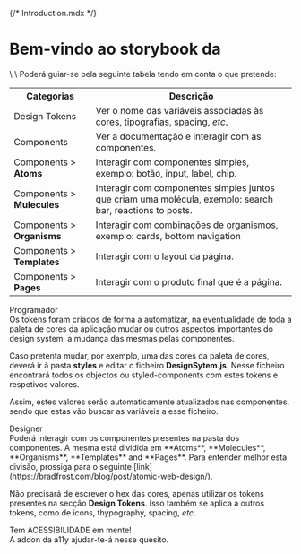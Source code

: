 {/* Introduction.mdx */}



<Meta title="Welcome" />

<style>
  {`
    .subheading {
      --mediumdark: '#999999';
      font-weight: 900;
      font-size: 13px;
      color: #999;
      letter-spacing: 6px;
      line-height: 24px;
      text-transform: uppercase;
      margin-bottom: 12px;
      margin-top: 40px;
    }


    table {
      border-collapse: collapse;
      width: 100%;
    }

    td, th {
      border: 1px solid #023047;
      text-align: left;
      padding: 8px;
    }

    tr:nth-child(even) {
      background-color: #023047;
    }

  `}
</style>



# Bem-vindo ao storybook da
<Logo />
\
\
Poderá guiar-se pela seguinte tabela tendo em conta o que pretende:

<table>
  <tr>
    <th>Categorias</th>
    <th>Descrição</th>
  </tr>
  <tr>
    <td>Design Tokens</td>
    <td>Ver o nome das variáveis associadas às cores, tipografias, spacing, <i>etc</i>.</td>
  </tr>
  <tr>
    <td>Components</td>
    <td>Ver a documentação e interagir com as componentes.</td>
  </tr>
  <tr>
    <td>Components > <b>Atoms</b></td>
    <td>Interagir com componentes simples, exemplo: botão, input, label, chip.</td>
  </tr>
  <tr>
    <td>Components > <b>Mulecules</b></td>
    <td>Interagir com componentes simples juntos que criam uma molécula, exemplo: search bar, reactions to posts.</td>
  </tr>
  <tr>
    <td>Components > <b>Organisms</b></td>
    <td>Interagir com combinações de organismos, exemplo: cards, bottom navigation</td>
  </tr>
  <tr>
    <td>Components > <b>Templates</b></td>
    <td>Interagir com o layout da página.</td>
  </tr>
  <tr>
    <td>Components > <b>Pages</b></td>
    <td>Interagir com o produto final que é a página.</td>
  </tr>
</table>

<div className="subheading">Programador</div>
Os tokens foram criados de forma a automatizar, na eventualidade de toda a paleta de cores da aplicação mudar ou outros aspectos importantes do design system, a mudança das mesmas pelas componentes.  

Caso pretenta mudar, por exemplo, uma das cores da paleta de cores, deverá ir à pasta **styles** e editar o ficheiro **DesignSytem.js**.
Nesse ficheiro encontrará todos os objectos ou styled-components com estes tokens e respetivos valores.  

Assim, estes valores serão automaticamente atualizados nas componentes, sendo que estas vão buscar as variáveis a esse ficheiro.

<div className="subheading">Designer</div>
Poderá interagir com os componentes presentes na pasta dos componentes.
A mesma está dividida em **Atoms**, **Molecules**, **Organisms**, **Templates** and **Pages**. 
Para entender melhor esta divisão, prossiga para o seguinte [link](https://bradfrost.com/blog/post/atomic-web-design/).

Não precisará de escrever o hex das cores, apenas utilizar os tokens presentes na secção **Design Tokens**.
Isso também se aplica a outros tokens, como de icons, thypography, spacing, *etc*.

Tem ACESSIBILIDADE em mente! 
\
A addon da a11y ajudar-te-á nesse quesito.